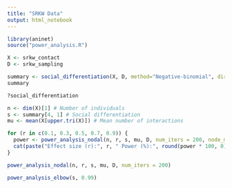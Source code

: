 ```yaml
---
title: "SRKW Data"
output: html_notebook
---
```


```r
library(aninet)
source("power_analysis.R")
```

```r
X <- srkw_contact
D <- srkw_sampling

summary <- social_differentiation(X, D, method="Negative-binomial", directed=FALSE)
summary

?social_differentiation
```

```r
n <- dim(X)[1] # Number of individuals
s <- summary[4, 1] # Social differentiation
mu <- mean(X[upper.tri(X)]) # Mean number of interactions

for (r in c(0.1, 0.3, 0.5, 0.7, 0.9)) {
  power <- power_analysis_nodal(n, r, s, mu, D, num_iters = 200, node_metric = "strength")
  cat(paste("Effect size (r):", r, " Power (%):", round(power * 100, 0), "\n"))
}
```

```r
power_analysis_nodal(n, r, s, mu, D, num_iters = 200)
```

```r
power_analysis_elbow(s, 0.99)
```
